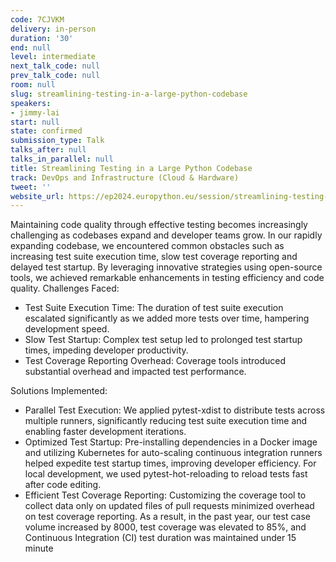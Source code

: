 ```yaml
---
code: 7CJVKM
delivery: in-person
duration: '30'
end: null
level: intermediate
next_talk_code: null
prev_talk_code: null
room: null
slug: streamlining-testing-in-a-large-python-codebase
speakers:
- jimmy-lai
start: null
state: confirmed
submission_type: Talk
talks_after: null
talks_in_parallel: null
title: Streamlining Testing in a Large Python Codebase
track: DevOps and Infrastructure (Cloud & Hardware)
tweet: ''
website_url: https://ep2024.europython.eu/session/streamlining-testing-in-a-large-python-codebase
---
```


Maintaining code quality through effective testing becomes increasingly challenging as codebases expand and developer teams grow. In our rapidly expanding codebase, we encountered common obstacles such as increasing test suite execution time, slow test coverage reporting and delayed test startup. By leveraging innovative strategies using open-source tools, we achieved remarkable enhancements in testing efficiency and code quality.
Challenges Faced:
- Test Suite Execution Time: The duration of test suite execution escalated significantly as we added more tests over time, hampering development speed.
- Slow Test Startup: Complex test setup led to prolonged test startup times, impeding developer productivity.
- Test Coverage Reporting Overhead: Coverage tools introduced substantial overhead and impacted test performance.

Solutions Implemented:
- Parallel Test Execution: We applied pytest-xdist to distribute tests across multiple runners, significantly reducing test suite execution time and enabling faster development iterations.
- Optimized Test Startup: Pre-installing dependencies in a Docker image and utilizing Kubernetes for auto-scaling continuous integration runners helped expedite test startup times, improving developer efficiency. For local development, we used pytest-hot-reloading to reload tests fast after code editing.
- Efficient Test Coverage Reporting: Customizing the coverage tool to collect data only on updated files of pull requests minimized overhead on test coverage reporting.
As a result, in the past year, our test case volume increased by 8000, test coverage was elevated to 85%, and Continuous Integration (CI) test duration was maintained under 15 minute
